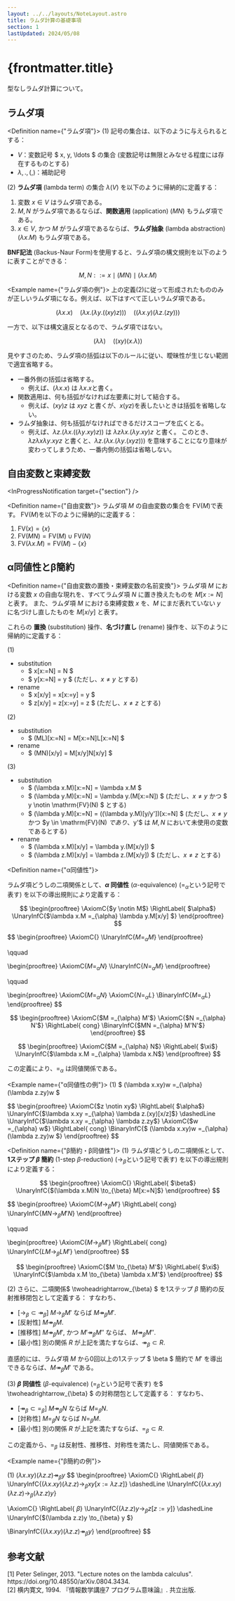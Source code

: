 ```yaml
---
layout: ../../layouts/NoteLayout.astro
title: ラムダ計算の基礎事項
section: 1
lastUpdated: 2024/05/08
---
```


# {frontmatter.title}

<MainColorDivider />

型なしラムダ計算について。

## ラムダ項

<Definition name={"ラムダ項"}>
(1) 記号の集合は、以下のように与えられるとする：

- $V$：変数記号 $ x, y, \ldots $ の集合 (変数記号は無限とみなせる程度には存在するものとする)
- $\lambda, ., (, )$：補助記号

(2) **ラムダ項** (lambda term) の集合 $\lambda(V)$ を以下のように帰納的に定義する：

1. 変数 $x \in V$ はラムダ項である。
1. $M, N$ がラムダ項であるならば、**関数適用** (application) $(MN)$ もラムダ項である。
1. $x \in V$, かつ $M$ がラムダ項であるならば、**ラムダ抽象** (lambda abstraction) $(\lambda x.M)$ もラムダ項である。

**BNF記法** (Backus-Naur Form)を使用すると、ラムダ項の構文規則を以下のように表すことができる：

$$
M, N ::= x \mid (MN) \mid (\lambda x.M)
$$
</Definition>

<Example name={"ラムダ項の例"}>
<ExampleContent client:load>
上の定義(2)に従って形成されたもののみが正しいラムダ項になる。例えば、以下はすべて正しいラムダ項である。

$$
(\lambda x.x) \quad (\lambda x.(\lambda y.((xy)z))) \quad ((\lambda x.y)(\lambda z.(zy)))
$$

一方で、以下は構文違反となるので、ラムダ項ではない。

$$
(\lambda \lambda) \quad ((xy)(x. \lambda))
$$
</ExampleContent>
</Example>

見やすさのため、ラムダ項の括弧は以下のルールに従い、曖昧性が生じない範囲で適宜省略する。

- 一番外側の括弧は省略する。
  - 例えば、$(\lambda x.x)$ は $\lambda x.x$と書く。
- 関数適用は、何も括弧がなければ左要素に対して結合する。
  - 例えば、$(xy)z$ は $xyz$ と書くが、$x(yz)$を表したいときは括弧を省略しない。
- ラムダ抽象は、何も括弧がなければできるだけスコープを広くとる。
  - 例えば、$\lambda z.(\lambda x.((\lambda y.xy)z))$ は $\lambda z \lambda x.(\lambda y.xy)z$ と書く。
このとき、$\lambda z \lambda x \lambda y.xyz$ と書くと、$\lambda z.(\lambda x.(\lambda y.(xyz)))$ を意味することになり意味が変わってしまうため、一番内側の括弧は省略しない。

## 自由変数と束縛変数

<InProgressNotification target={"section"} />

<Definition name={"自由変数"}>
ラムダ項 $M$ の自由変数の集合を $\mathrm{FV}(M)$で表す。
$\mathrm{FV}(M)$を以下のように帰納的に定義する：

1. $\mathrm{FV}(x) = \{ x \}$
1. $\mathrm{FV}(MN) = \mathrm{FV}(M) \cup \mathrm{FV}(N)$
1. $\mathrm{FV}(\lambda x.M) = \mathrm{FV}(M) - \{ x \}$
</Definition>

## α同値性とβ簡約

<Definition name={"自由変数の置換・束縛変数の名前変換"}>
ラムダ項 $M$ における変数 $x$ の自由な現れを、すべてラムダ項 $N$ に置き換えたものを $M[x:=N]$ と表す。
また、ラムダ項 $M$ における束縛変数 $x$ を、$M$ にまだ表れていない $y$ に名づけし直したものを $M[x/y]$ と表す。

これらの **置換** (substitution) 操作、**名づけ直し** (rename) 操作を、以下のように帰納的に定義する：

(1)
- substitution
  - $ x[x:=N] = N $
  - $ y[x:=N] = y $ (ただし、$x \neq y$ とする)
- rename
  - $ x[x/y] = x[x:=y] = y $
  - $ z[x/y] = z[x:=y] = z $ (ただし、$x \neq z$ とする)

(2)
- substitution
  - $ (ML)[x:=N] = M[x:=N]L[x:=N] $
- rename
  - $ (MN)[x/y] = M[x/y]N[x/y] $

(3)
- substitution
  - $ (\lambda x.M)[x:=N] = \lambda x.M $
  - $ (\lambda y.M)[x:=N] = \lambda y.(M[x:=N]) $ (ただし、$x \neq y$ かつ $ y \notin \mathrm{FV}(N) $ とする)
  - $ (\lambda y.M)[x:=N] = ((\lambda y.M)[y/y'])[x:=N] $ (ただし、$x \neq y$ かつ $y \in \mathrm{FV}(N) $であり、$y'$ は $M, N$ において未使用の変数であるとする)
- rename
  - $ (\lambda x.M)[x/y] = \lambda y.(M[x/y]) $
  - $ (\lambda z.M)[x/y] = \lambda z.(M[x/y]) $ (ただし、$x \neq z$ とする)
</Definition>

<Definition name={"α同値性"}>

ラムダ項どうしの二項関係として、**$\alpha$ 同値性** ($\alpha$-equivalence) ($=_{\alpha}$という記号で表す) を以下の導出規則により定義する：

$$
\begin{prooftree}
  \AxiomC{$y \notin M$}
  \RightLabel{ $\alpha$}
  \UnaryInfC{$\lambda x.M =_{\alpha} \lambda y.M[x/y] $}
\end{prooftree}
$$

$$
\begin{prooftree}
  \AxiomC{}
  \UnaryInfC{$M =_{\alpha} M$}
\end{prooftree}

\qquad

\begin{prooftree}
  \AxiomC{$M =_{\alpha} N$}
  \UnaryInfC{$N =_{\alpha} M$}
\end{prooftree}

\qquad

\begin{prooftree}
  \AxiomC{$M =_{\alpha} N$}
  \AxiomC{$N =_{\alpha} L$}
  \BinaryInfC{$M =_{\alpha} L$}
\end{prooftree}
$$

$$
\begin{prooftree}
  \AxiomC{$M =_{\alpha} M'$}
  \AxiomC{$N =_{\alpha} N'$}
  \RightLabel{ cong}
  \BinaryInfC{$MN =_{\alpha} M'N'$}
\end{prooftree}
$$

$$
\begin{prooftree}
  \AxiomC{$M =_{\alpha} N$}
  \RightLabel{ $\xi$}
  \UnaryInfC{$\lambda x.M =_{\alpha} \lambda x.N$}
\end{prooftree}
$$

この定義により、$=_{\alpha}$ は同値関係である。
</Definition>

<Example name={"α同値性の例"}>
<ExampleContent client:load>
(1) $ (\lambda x.xy)w =_{\alpha} (\lambda z.zy)w $

<Proof client:load>
$$
\begin{prooftree}
  \AxiomC{$z \notin xy$}
  \RightLabel{ $\alpha$}
  \UnaryInfC{$\lambda x.xy =_{\alpha} \lambda z.(xy)[x/z]$}
  \dashedLine
  \UnaryInfC{$\lambda x.xy =_{\alpha} \lambda z.zy$}
  \AxiomC{$w =_{\alpha} w$}
  \RightLabel{ cong}
  \BinaryInfC{$ (\lambda x.xy)w =_{\alpha} (\lambda z.zy)w $}
\end{prooftree}
$$
</Proof>

</ExampleContent>
</Example>

<Definition name={"β簡約・β同値性"}>
(1) ラムダ項どうしの二項関係として、**1ステップ $\beta$ 簡約** (1-step $\beta$-reduction) ($\to_{\beta}$という記号で表す) を以下の導出規則により定義する：

$$
\begin{prooftree}
  \AxiomC{}
  \RightLabel{ $\beta$}
  \UnaryInfC{$(\lambda x.M)N \to_{\beta} M[x:=N]$}
\end{prooftree}
$$

$$
\begin{prooftree}
  \AxiomC{$M \to_{\beta} M'$}
  \RightLabel{ cong}
  \UnaryInfC{$MN \to_{\beta} M'N$}
\end{prooftree}

\qquad

\begin{prooftree}
  \AxiomC{$M \to_{\beta} M'$}
  \RightLabel{ cong}
  \UnaryInfC{$LM \to_{\beta} LM'$}
\end{prooftree}
$$

$$
\begin{prooftree}
  \AxiomC{$M \to_{\beta} M'$}
  \RightLabel{ $\xi$}
  \UnaryInfC{$\lambda x.M \to_{\beta} \lambda x.M'$}
\end{prooftree}
$$

(2) さらに、二項関係$ \twoheadrightarrow_{\beta} $ を1ステップ $\beta$ 簡約の反射推移閉包として定義する：
すなわち、
- [$\to_{\beta} \subset \twoheadrightarrow_{\beta}$] $M \to_{\beta} M'$ ならば $M \twoheadrightarrow_{\beta} M'$.
- [反射性] $M \twoheadrightarrow_{\beta} M$.
- [推移性] $M \twoheadrightarrow_{\beta} M'$, かつ $M' \twoheadrightarrow_{\beta} M''$ ならば、 $M \twoheadrightarrow_{\beta} M''$.
- [最小性] 別の関係 $R$ が上記を満たすならば、$\twoheadrightarrow_{\beta} \subset R$.

直感的には、ラムダ項 $M$ から0回以上の1ステップ $ \beta $ 簡約で $M'$ を導出できるならば、$M \twoheadrightarrow_{\beta} M'$ である。

(3) **$\beta$ 同値性** ($\beta$-equivalence) ($=_{\beta}$という記号で表す) を$ \twoheadrightarrow_{\beta} $ の対称閉包として定義する：
すなわち、
- [$\twoheadrightarrow_{\beta} \subset =_{\beta}$] $M \twoheadrightarrow_{\beta} N$ ならば $M =_{\beta} N$.
- [対称性] $M =_{\beta} N$ ならば $N =_{\beta} M$.
- [最小性] 別の関係 $R$ が上記を満たすならば、$=_{\beta} \subset R$.

この定義から、$=_{\beta}$ は反射性、推移性、対称性を満たし、同値関係である。
</Definition>

<Example name={"β簡約の例"}>
<ExampleContent client:load>

(1) $(\lambda x.xy)(\lambda z.z) \twoheadrightarrow_{\beta} y$
<Proof client:load>
$$
\begin{prooftree}
  \AxiomC{}
  \RightLabel{ $\beta$}
  \UnaryInfC{$(\lambda x.xy)(\lambda z.z) \to_{\beta} xy[x:=\lambda z.z]$}
  \dashedLine
  \UnaryInfC{$(\lambda x.xy)(\lambda z.z) \to_{\beta} (\lambda z.z)y$}

  \AxiomC{}
  \RightLabel{ $\beta$}
  \UnaryInfC{$(\lambda z.z)y \to_{\beta} z[z:=y]$}
  \dashedLine
  \UnaryInfC{$(\lambda z.z)y \to_{\beta} y $}

  \BinaryInfC{$(\lambda x.xy)(\lambda z.z) \twoheadrightarrow_{\beta} y$}
\end{prooftree}
$$
</Proof>


</ExampleContent>
</Example>

## 参考文献
<References>
[1] Peter Selinger, 2013. "Lecture notes on the lambda calculus". https://doi.org/10.48550/arXiv.0804.3434. <br />
[2] 横内寛文, 1994. 『情報数学講座7 プログラム意味論』. 共立出版.
</References>
